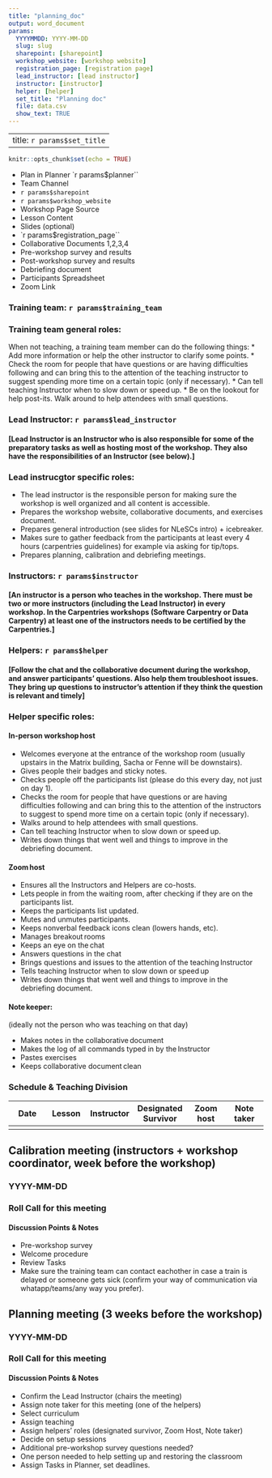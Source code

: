 ```yaml
---
title: "planning_doc"
output: word_document
params:
  YYYYMMDD: YYYY-MM-DD
  slug: slug
  sharepoint: [sharepoint]
  workshop_website: [workshop website]
  registration_page: [registration page]
  lead_instructor: [lead instructor]
  instructor: [instructor]
  helper: [helper]
  set_title: "Planning doc"
  file: data.csv
  show_text: TRUE
---
```


---
title: `r params$set_title`
---
```r
knitr::opts_chunk$set(echo = TRUE)
```

* Plan in Planner `r params$planner`` 
* Team Channel 
* `r params$sharepoint`
* `r params$workshop_website ` 
* Workshop Page Source 
* Lesson Content 
* Slides (optional) 
* `r params$registration_page`` 
* Collaborative Documents 1,2,3,4 
* Pre-workshop survey and results 
* Post-workshop survey and results 
* Debriefing document 
* Participants Spreadsheet 
* Zoom Link 

### Training team:  `r params$training_team`

### Training team general roles:  
When not teaching, a training team member can do the following things:
* Add more information or help the other instructor to clarify some points.
* Check the room for people that have questions or are having difficulties following and can bring this to the attention of the teaching instructor to suggest spending more time on a certain topic (only if necessary).
* Can tell teaching Instructor when to slow down or speed up.
* Be on the lookout for help post-its. Walk around to help attendees with small questions.

### Lead Instructor:  `r params$lead_instructor`
#### [Lead Instructor is an Instructor who is also responsible for some of the preparatory tasks as well as hosting most of the workshop. They also have the responsibilities of an Instructor (see below).]  
### Lead instrucgtor specific roles:  

* The lead instructor is the responsible person for making sure the workshop is well organized and all content is accessible.
* Prepares the workshop website, collaborative documents, and exercises document.
* Prepares general introduction (see slides for NLeSCs intro) + icebreaker.
* Makes sure to gather feedback from the participants at least every 4 hours (carpentries guidelines) for example via asking for tip/tops.
* Prepares planning, calibration and debriefing meetings.

### Instructors:  `r params$instructor`
#### [An instructor is a person who teaches in the workshop. There must be two or more instructors (including the Lead Instructor) in every workshop. In the Carpentries workshops (Software Carpentry or Data Carpentry) at least one of the instructors needs to be certified by the Carpentries.]  

### Helpers: `r params$helper`
#### [Follow the chat and the collaborative document during the workshop, and answer participants’ questions. Also help them troubleshoot issues. They bring up questions to instructor’s attention if they think the question is relevant and timely]  
 
### Helper specific roles:  

#### In-person workshop host  

* Welcomes everyone at the entrance of the workshop room (usually upstairs in the Matrix building, Sacha or Fenne will be downstairs).
* Gives people their badges and sticky notes.
* Checks people off the participants list (please do this every day, not just on day 1).
* Checks the room for people that have questions or are having difficulties following and can bring this to the attention of the instructors to suggest to spend more time on a certain topic (only if necessary).
* Walks around to help attendees with small questions.
* Can tell teaching Instructor when to slow down or speed up.
* Writes down things that went well and things to improve in the debriefing document.

#### Zoom host  

* Ensures all the Instructors and Helpers are co-hosts.  
* Lets people in from the waiting room, after checking if they are on the participants list.  
* Keeps the participants list updated.  
* Mutes and unmutes participants.  
* Keeps nonverbal feedback icons clean (lowers hands, etc).  
* Manages breakout rooms  
* Keeps an eye on the chat  
* Answers questions in the chat  
* Brings questions and issues to the attention of the teaching Instructor  
* Tells teaching Instructor when to slow down or speed up  
* Writes down things that went well and things to improve in the debriefing document.

#### Note keeper:  
(ideally not the person who was teaching on that day)   

* Makes notes in the collaborative document  
* Makes the log of all commands typed in by the Instructor  
* Pastes exercises  
* Keeps collaborative document clean  

### Schedule & Teaching Division 

| Date | Lesson | Instructor | Designated Survivor | Zoom host | Note taker |
|---|---|---|---|---|---|
|   |   |   |   |   |   |  
    
	
## Calibration meeting (instructors + workshop coordinator, week before the workshop) 

### YYYY-MM-DD

### Roll Call for this meeting

#### Discussion Points & Notes 

* Pre-workshop survey 
* Welcome procedure 
* Review Tasks 
* Make sure the training team can contact eachother in case a train is delayed or someone gets sick (confirm your way of communication via whatapp/teams/any way you prefer).

## Planning meeting (3 weeks before the workshop) 

### YYYY-MM-DD 

### Roll Call for this meeting

#### Discussion Points & Notes 

* Confirm the Lead Instructor (chairs the meeting)
* Assign note taker for this meeting (one of the helpers)
* Select curriculum  
* Assign teaching  
* Assign helpers’ roles (designated survivor, Zoom Host, Note taker)  
* Decide on setup sessions
* Additional pre-workshop survey questions needed?
* One person needed to help setting up and restoring the classroom
* Assign Tasks in Planner, set deadlines. 


